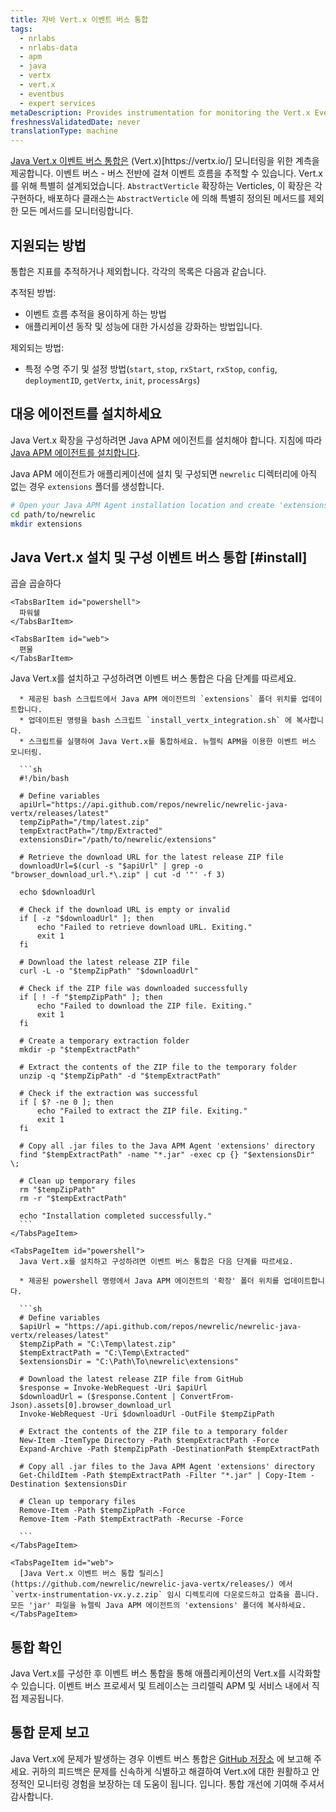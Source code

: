 ```yaml
---
title: 자바 Vert.x 이벤트 버스 통합
tags:
  - nrlabs
  - nrlabs-data
  - apm
  - java
  - vertx
  - vert.x
  - eventbus
  - expert services
metaDescription: Provides instrumentation for monitoring the Vert.x Event Bus.
freshnessValidatedDate: never
translationType: machine
---
```


[Java Vert.x 이벤트 버스 통합은](https://github.com/newrelic/newrelic-java-vertx/tree/main) (Vert.x)\[https&#x3A;//vertx.io/] 모니터링을 위한 계측을 제공합니다. 이벤트 버스 - 버스 전반에 걸쳐 이벤트 흐름을 추적할 수 있습니다. Vert.x를 위해 특별히 설계되었습니다. `AbstractVerticle` 확장하는 Verticles, 이 확장은 각 구현하다, 배포하다 클래스는 `AbstractVerticle` 에 의해 특별히 정의된 메서드를 제외한 모든 메서드를 모니터링합니다.

## 지원되는 방법

통합은 지표를 추적하거나 제외합니다. 각각의 목록은 다음과 같습니다.

추적된 방법:

* 이벤트 흐름 추적을 용이하게 하는 방법
* 애플리케이션 동작 및 성능에 대한 가시성을 강화하는 방법입니다.

제외되는 방법:

* 특정 수명 주기 및 설정 방법(`start`, `stop`, `rxStart`, `rxStop`, `config`, `deploymentID`, `getVertx`, `init`, `processArgs`)

## 대응 에이전트를 설치하세요

Java Vert.x 확장을 구성하려면 Java APM 에이전트를 설치해야 합니다. 지침에 따라 [Java APM 에이전트를 설치합니다](https://docs.newrelic.com/install/java/).

Java APM 에이전트가 애플리케이션에 설치 및 구성되면 `newrelic` 디렉터리에 아직 없는 경우 `extensions` 폴더를 생성합니다.

```bash
# Open your Java APM Agent installation location and create 'extensions' folder ( if it is not existing) 
cd path/to/newrelic
mkdir extensions
```

## Java Vert.x 설치 및 구성 이벤트 버스 통합 [#install]

<Tabs>
  <TabsBar>
    <TabsBarItem id="curl">
      곱슬 곱슬하다
    </TabsBarItem>

    <TabsBarItem id="powershell">
      파워쉘
    </TabsBarItem>

    <TabsBarItem id="web">
      편물
    </TabsBarItem>
  </TabsBar>

  <TabsPages>
    <TabsPageItem id="curl">
      Java Vert.x를 설치하고 구성하려면 이벤트 버스 통합은 다음 단계를 따르세요.

      * 제공된 bash 스크립트에서 Java APM 에이전트의 `extensions` 폴더 위치를 업데이트합니다.
      * 업데이트된 명령을 bash 스크립트 `install_vertx_integration.sh` 에 복사합니다.
      * 스크립트를 실행하여 Java Vert.x를 통합하세요. 뉴렐릭 APM을 이용한 이벤트 버스 모니터링.

      ```sh
      #!/bin/bash

      # Define variables
      apiUrl="https://api.github.com/repos/newrelic/newrelic-java-vertx/releases/latest"
      tempZipPath="/tmp/latest.zip"
      tempExtractPath="/tmp/Extracted"
      extensionsDir="/path/to/newrelic/extensions"

      # Retrieve the download URL for the latest release ZIP file
      downloadUrl=$(curl -s "$apiUrl" | grep -o "browser_download_url.*\.zip" | cut -d '"' -f 3)

      echo $downloadUrl

      # Check if the download URL is empty or invalid
      if [ -z "$downloadUrl" ]; then
          echo "Failed to retrieve download URL. Exiting."
          exit 1
      fi

      # Download the latest release ZIP file
      curl -L -o "$tempZipPath" "$downloadUrl"

      # Check if the ZIP file was downloaded successfully
      if [ ! -f "$tempZipPath" ]; then
          echo "Failed to download the ZIP file. Exiting."
          exit 1
      fi

      # Create a temporary extraction folder
      mkdir -p "$tempExtractPath"

      # Extract the contents of the ZIP file to the temporary folder
      unzip -q "$tempZipPath" -d "$tempExtractPath"

      # Check if the extraction was successful
      if [ $? -ne 0 ]; then
          echo "Failed to extract the ZIP file. Exiting."
          exit 1
      fi

      # Copy all .jar files to the Java APM Agent 'extensions' directory
      find "$tempExtractPath" -name "*.jar" -exec cp {} "$extensionsDir" \;

      # Clean up temporary files
      rm "$tempZipPath"
      rm -r "$tempExtractPath"

      echo "Installation completed successfully."
      ```
    </TabsPageItem>

    <TabsPageItem id="powershell">
      Java Vert.x를 설치하고 구성하려면 이벤트 버스 통합은 다음 단계를 따르세요.

      * 제공된 powershell 명령에서 Java APM 에이전트의 '확장' 폴더 위치를 업데이트합니다.

      ```sh
      # Define variables
      $apiUrl = "https://api.github.com/repos/newrelic/newrelic-java-vertx/releases/latest"
      $tempZipPath = "C:\Temp\latest.zip"
      $tempExtractPath = "C:\Temp\Extracted"
      $extensionsDir = "C:\Path\To\newrelic\extensions"

      # Download the latest release ZIP file from GitHub
      $response = Invoke-WebRequest -Uri $apiUrl
      $downloadUrl = ($response.Content | ConvertFrom-Json).assets[0].browser_download_url
      Invoke-WebRequest -Uri $downloadUrl -OutFile $tempZipPath

      # Extract the contents of the ZIP file to a temporary folder
      New-Item -ItemType Directory -Path $tempExtractPath -Force
      Expand-Archive -Path $tempZipPath -DestinationPath $tempExtractPath

      # Copy all .jar files to the Java APM Agent 'extensions' directory
      Get-ChildItem -Path $tempExtractPath -Filter "*.jar" | Copy-Item -Destination $extensionsDir

      # Clean up temporary files
      Remove-Item -Path $tempZipPath -Force
      Remove-Item -Path $tempExtractPath -Recurse -Force

      ```
    </TabsPageItem>

    <TabsPageItem id="web">
      [Java Vert.x 이벤트 버스 통합 릴리스](https://github.com/newrelic/newrelic-java-vertx/releases/) 에서 `vertx-instrumentation-vx.y.z.zip` 임시 디렉토리에 다운로드하고 압축을 풉니다. 모든 'jar' 파일을 뉴렐릭 Java APM 에이전트의 'extensions' 폴더에 복사하세요.
    </TabsPageItem>
  </TabsPages>
</Tabs>

## 통합 확인

Java Vert.x를 구성한 후 이벤트 버스 통합을 통해 애플리케이션의 Vert.x를 시각화할 수 있습니다. 이벤트 버스 프로세서 및 트레이스는 크리렐릭 APM 및 서비스 내에서 직접 제공됩니다.

## 통합 문제 보고

Java Vert.x에 문제가 발생하는 경우 이벤트 버스 통합은 [GitHub 저장소](https://github.com/newrelic/newrelic-java-vertx/issues) 에 보고해 주세요. 귀하의 피드백은 문제를 신속하게 식별하고 해결하여 Vert.x에 대한 원활하고 안정적인 모니터링 경험을 보장하는 데 도움이 됩니다. 입니다. 통합 개선에 기여해 주셔서 감사합니다.